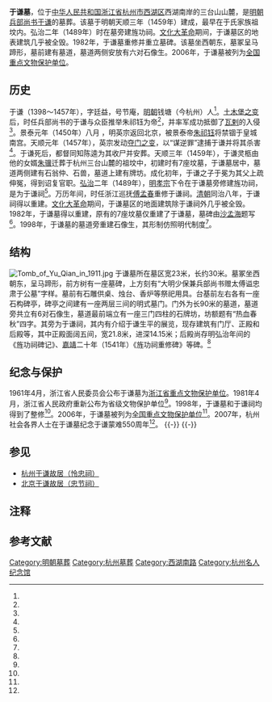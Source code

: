 {{coord|30|31|55|N|120|07|35|E|display=title|scale:10000}}
{{文物保护单位
| 级别 = 全国
| 名称 = 于谦墓
| 图片 = [[File:Hangzhou_Yu_Qian_Mu_20120520-05.jpg|240px]]
| 所在 = [[浙江省|浙江省]][[杭州市|杭州市]]
| 分类 = 古墓葬
| 时代 = [[明朝|明]]至[[清朝|清]]
| 编号 = [[第六批全国重点文物保护单位|第六批]]第251项
| 登录 = 2006年5月25日
| Cat = 杭州市全国重点文物保护单位
}}
'''于谦墓'''，位于[[中华人民共和国|中华人民共和国]][[浙江省|浙江省]][[杭州市|杭州市]][[西湖区_(杭州市)|西湖区]]西湖南岸的三台山山麓，是[[明朝|明朝]][[兵部尚书|兵部尚书]][[于谦|于谦]]的墓葬。该墓于明朝天顺三年（1459年）建成，最早在于氏家族祖坟内。弘治二年（1489年）时在墓旁建旌功祠。[[文化大革命|文化大革命]]期间，于谦墓区的地表建筑几乎被全毁。1982年，于谦墓重修并重立墓碑。该墓坐西朝东，墓冢呈马蹄形，墓前建有墓道，墓道两侧安放有六对石像生。2006年，于谦墓被列为[[全国重点文物保护单位|全国重点文物保护单位]]。
==历史==
{{see also|于谦}}
于谦（1398～1457年），字廷益，号节庵，[[明朝|明朝]]钱塘（今杭州）人<ref name="one"/>。[[土木堡之变|土木堡之变]]后，时任兵部尚书的于谦与众臣推举朱祁钰为帝<ref name="four"/>，并率军成功抵御了[[瓦剌|瓦剌]]的入侵<ref name="five"/>。景泰元年（1450年）八月 ，明英宗返回北京，被景泰帝[[朱祁钰|朱祁钰]]将禁锢于皇城南宫。天顺元年（1457年），英宗发动[[夺门之变|夺门之变]]，以“谋逆罪”逮捕于谦并将其杀害<ref name="three"/>。于谦死后，都督同知陈逵为其收尸并安葬。天顺三年（1459年），于谦灵柩由他的女婿[[朱骥|朱骥]]迁葬于杭州三台山麓的祖坟中{{efn|1=关于迁葬于谦灵柩的人还有两种说法，分别是于谦的儿子于冕，以及于谦的养子[[于康|于康]]<ref name="eight"/>。}}，初建时有7座坟墓，于谦墓居中，墓道两侧建有石翁仲、石兽，墓道上建有牌坊。成化初年，于谦之子于冕为其父上疏伸冤，得到诏复官职。[[弘治|弘治]]二年（1489年），[[明孝宗|明孝宗]]下令在于谦墓旁修建旌功祠，是为于谦祠<ref name="one"/>。万历年间，时任浙江巡抚[[傅孟春|傅孟春]]重修于谦祠{{efn|1=这次重修在民间传说中被塑造成了于谦托梦的结果，这个民间传说在日后逐渐形成了杭州当地“于祠祈梦”的风俗<ref name="ten"/>。}}。[[清朝|清朝]]同治八年，于谦祠得以重建。[[文化大革命|文化大革命]]期间，于谦墓区的地面建筑除于谦祠外几乎被全毁。1982年，于谦墓得以重建，原有的7座坟墓仅重建了于谦墓，墓碑由[[沙孟海|沙孟海]]题写<ref name="one"/>。1998年，于谦墓的墓道旁重建石像生，其形制仿照明代制度<ref name="three"/>。

==结构==
[[File:Tomb_of_Yu_Qian_in_1911.jpg|thumb]]
于谦墓所在墓区宽23米，长约30米。墓冢坐西朝东，呈马蹄形，前方树有一座墓碑，上方刻有“大明少保兼兵部尚书赠太傅谥忠肃于公墓”字样。墓前有石雕供桌、烛台、香炉等祭祀用具。台基前左右各有一座石构碑亭，碑亭之间建有一座两层三间的明式墓门。门外为长90米的墓道，墓道旁共立有6对石像生，墓道最前端立有一座三门四柱的石牌坊，坊额题有“热血春秋”四字。其旁为于谦祠，其内有介绍于谦生平的展览，现存建筑有门厅、正殿和后殿等，其中正殿面阔五间，宽21.8米，进深14.15米；后殿尚存明弘治年间的《旌功祠碑记》、[[嘉靖|嘉靖]]二十年（1541年）《旌功祠重修碑》等碑。<ref name="one"/>{{r|seven|page=273-274}}

==纪念与保护==
1961年4月，浙江省人民委员会公布于谦墓为[[浙江省文物保护单位|浙江省重点文物保护单位]]。1981年4月，浙江省人民政府重新公布为省级文物保护单位<ref name="one"/>。1998年，于谦墓和于谦祠均得到了整修<ref name="nine"/>。2006年，于谦墓被列为[[全国重点文物保护单位|全国重点文物保护单位]]<ref name="six"/>。2007年，杭州社会各界人士在于谦墓纪念于谦蒙难550周年<ref name="two"/>。
{{Clear}}
{{multiple image
| align  = center
| width = 240
| image1 = Tomb of Yu Qian 01 2014-04.jpg 
| caption1 = 旌功祠大门
| image2 = Tomb of Yu Qian 05 2014-04.jpg 
| caption2 = 旌功祠正殿
| image3 = Tomb of Yu Qian 11 2014-04.jpg 
| caption3 = 旌功祠碑廊}}
{{-}}
{{multiple image
| align  = center
| width = 240
| image1 = Hangzhou Yu Qian Mu 20120520-01.jpg
| caption1 = 牌坊
| image2 = Hangzhou Yu Qian Mu 20120520-04.jpg
| caption2 = 墓道与石像生
| image3 = Hangzhou Yu Qian Mu 20120520-07.jpg
| caption3 = 墓冢}}
{{-}}

==参见==
*[[于谦故居|杭州于谦故居（怜忠祠）]]
*[[于谦祠|北京于谦故居（忠节祠）]]
==注释==
{{commonscat|Tomb of Yu Qian}}
{{notelist}}
==参考文献==
{{reflist|2|refs=
<ref name="one">{{cite news |language = zh-cn |url = http://www.hangzhou.gov.cn/art/2003/2/9/art_806095_79905.html |title = 杭州市志·第二卷 文物·第二章·第四节 |publisher = 杭州地情网 |date = 2009-08-24 |accessdate = 2017-02-09 |archive-date = 2020-04-17 |archive-url = https://web.archive.org/web/20200417230801/http://www.hangzhou.gov.cn/art/2003/2/9/art_806095_79905.html |dead-url = no }}</ref>
<ref name="two">{{cite news |language = zh-cn |url = http://news.sohu.com/20070406/n249237744.shtml |title = 我市社会各界人士祭奠于谦 |publisher = 杭州日报 |date = 2007-04-06 |accessdate = 2017-02-09 |archive-date = 2020-04-17 |archive-url = https://web.archive.org/web/20200417230805/http://news.sohu.com/20070406/n249237744.shtml |dead-url = no }}</ref>
<ref name="three">{{cite news|language =zh-cn|url =http://www.sh.xinhuanet.com/zhuanti/csj/2005-09/09/content_5092962.htm|title =于谦祠（墓）|publisher =新华社上海频道|date =2005-09-09|accessdate =2017-02-09|deadurl =yes|archiveurl =https://web.archive.org/web/20170222195712/http://www.sh.xinhuanet.com/zhuanti/csj/2005-09/09/content_5092962.htm|archivedate =2017-02-22}}</ref>
<ref name="four">《明史·于谦传》：初，大臣忧国无主，太子方幼，寇且至，请皇太后立郕王。王惊谢至再。谦扬言曰："臣等诚忧国家，非为私计。"王乃受命。</ref>
<ref name="five">《明史·于谦传》：庚申，寇窥德胜门。谦令亨设伏空舍，遣数骑诱敌。敌以万骑来薄，副总兵范广发火器，伏起齐击之。也先弟孛罗、平章卯那孩中砲死。寇转至西直门，都督孙堂御之，亨亦分兵至，寇引退。副总兵武兴击寇彰义门，与都督王敬挫其前锋。寇且却，而内官数百骑欲争功，跃马竞前。阵乱，兴被流矢死，寇逐至土城。居民升屋，号呼投砖石击寇，哗声动天。王竑及福寿援至，寇乃却。相持五日，也先邀请既不应，战又不利，知终弗可得志，又闻勤王师且至，恐断其归路，遂拥上皇由良乡西去。谦调诸将追击，至关而还。论功，加谦少保，总督军务。</ref>
<ref name="six">{{cite web |url=http://www.ncha.gov.cn/col/col1649/index.html |language=zh-cn |title=国务院关于核定并公布第六批全国重点文物保护单位的通知 |publisher=中华人民共和国国家文物局 |date=2006-05-18 |accessdate=2016-05-05 |archive-url=https://web.archive.org/web/20141006110251/http://www.sach.gov.cn/col/col1649/index.html |archive-date=2014-10-06 |dead-url=yes }}</ref>
<ref name="seven">{{Cite book | author = 黄濂，包贵智编著 | title = 中国历代将帅陵墓 | location =北京 | publisher =文物出版社 | date = 2001-08 | pages =326 | ISBN =7-5010-0339-4 | accessdate = 2015-01-28 | quote = }}</ref>
<ref name="eight">{{cite journal zh |author1 = 钱国莲 |author2 = 项文惠 |date=1997-03 |title=于谦归葬杭州考 |journal=杭州大学学报 |volume= |issue= |pages=151-152 |id= |url= |accessdate=2015-01-28 |quote= }}</ref>
<ref name="nine">{{cite journal zh |author = 应舍法 |date=2001-07-17 |title=杭州建设保护于谦祠墓 |journal=浙江日报 |volume= |issue= |pages=12 |id= |url= |accessdate=2015-01-28 |quote= }}</ref>
<ref name="ten">{{cite journal zh |author = 杜正贞 |date=20091-02 |title=于祠祈梦的习俗与故事 |journal=民俗研究 |volume= |issue= |pages=109-119 |id= |url= |accessdate=2015-01-28 |quote= }}</ref>
}}

{{西湖十六遗迹}}
{{浙江全国重点文物保护单位}}
{{杭州旅游}}
{{DEFAULTSORT:Y于}}
[[Category:明朝墓葬|Category:明朝墓葬]]
[[Category:杭州墓葬|Category:杭州墓葬]]
[[Category:西湖南路|Category:西湖南路]]
[[Category:杭州名人纪念馆|Category:杭州名人纪念馆]]